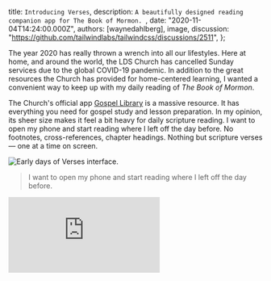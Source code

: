 
  title: `Introducing Verses`,
  description: `A beautifully designed reading companion app for The Book of Mormon. `,
  date: "2020-11-04T14:24:00.000Z",
  authors: [waynedahlberg],
  image,
  discussion: "https://github.com/tailwindlabs/tailwindcss/discussions/2511",
};

The year 2020 has really thrown a wrench into all our lifestyles. Here at home, and around the world, the LDS Church has cancelled Sunday services due to the global COVID-19 pandemic. In addition to the great resources the Church has provided for home-centered learning, I wanted a convenient way to keep up with my daily reading of _The Book of Mormon_.

<!--more-->

The Church's official app [Gospel Library](https://apps.apple.com/us/app/gospel-library/id598329798) is a massive resource. It has everything you need for gospel study and lesson preparation. In my opinion, its sheer size makes it feel a bit heavy for daily scripture reading. I want to open my phone and start reading where I left off the day before. No footnotes, cross-references, chapter headings. Nothing but scripture verses — one at a time on screen.

<img src={earlyDays} alt="Early days of Verses interface." />

> I want to open my phone and start reading where I left off the day before.

<div className="my-8 relative pb-9/16">
  <iframe
    className="absolute inset-0 h-full w-full"
    src="https://www.youtube.com/embed/lMW6dqHUdSQ"
    frameBorder="0"
    allow="accelerometer; autoplay; encrypted-media; gyroscope; picture-in-picture"
    allowFullScreen
  ></iframe>
</div>
